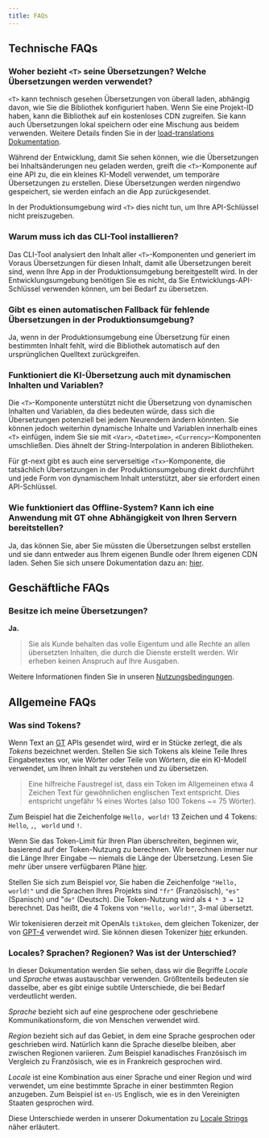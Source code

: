 ```yaml
---
title: FAQs
---
```

## Technische FAQs

### Woher bezieht `<T>` seine Übersetzungen? Welche Übersetzungen werden verwendet?

`<T>` kann technisch gesehen Übersetzungen von überall laden, abhängig davon, wie Sie die Bibliothek konfiguriert haben. 
Wenn Sie eine Projekt-ID haben, kann die Bibliothek auf ein kostenloses CDN zugreifen. 
Sie kann auch Übersetzungen lokal speichern oder eine Mischung aus beidem verwenden. 
Weitere Details finden Sie in der [load-translations Dokumentation](/docs/next/api/config/load-translations#fetching-translations-from-your-bundle).

Während der Entwicklung, damit Sie sehen können, wie die Übersetzungen bei Inhaltsänderungen neu geladen werden, greift die `<T>`-Komponente auf eine API zu, die ein kleines KI-Modell verwendet, um temporäre Übersetzungen zu erstellen. Diese Übersetzungen werden nirgendwo gespeichert, sie werden einfach an die App zurückgesendet.

In der Produktionsumgebung wird `<T>` dies nicht tun, um Ihre API-Schlüssel nicht preiszugeben.

### Warum muss ich das CLI-Tool installieren?

Das CLI-Tool analysiert den Inhalt aller `<T>`-Komponenten und generiert im Voraus Übersetzungen für diesen Inhalt, 
damit alle Übersetzungen bereit sind, wenn Ihre App in der Produktionsumgebung bereitgestellt wird. 
In der Entwicklungsumgebung benötigen Sie es nicht, da Sie Entwicklungs-API-Schlüssel verwenden können, um bei Bedarf zu übersetzen.


### Gibt es einen automatischen Fallback für fehlende Übersetzungen in der Produktionsumgebung?

Ja, wenn in der Produktionsumgebung eine Übersetzung für einen bestimmten Inhalt fehlt, wird die Bibliothek automatisch auf den ursprünglichen Quelltext zurückgreifen.

### Funktioniert die KI-Übersetzung auch mit dynamischen Inhalten und Variablen?

Die `<T>`-Komponente unterstützt nicht die Übersetzung von dynamischen Inhalten und Variablen, 
da dies bedeuten würde, dass sich die Übersetzungen potenziell bei jedem Neurendern ändern könnten. 
Sie können jedoch weiterhin dynamische Inhalte und Variablen innerhalb eines `<T>` einfügen, indem Sie sie mit 
`<Var>`, `<Datetime>`, `<Currency>`-Komponenten umschließen. 
Dies ähnelt der String-Interpolation in anderen Bibliotheken.

Für gt-next gibt es auch eine serverseitige `<Tx>`-Komponente, die tatsächlich Übersetzungen in der Produktionsumgebung direkt durchführt 
und jede Form von dynamischem Inhalt unterstützt, aber sie erfordert einen API-Schlüssel.

### Wie funktioniert das Offline-System? Kann ich eine Anwendung mit GT ohne Abhängigkeit von Ihren Servern bereitstellen?

Ja, das können Sie, aber Sie müssten die Übersetzungen selbst erstellen 
und sie dann entweder aus Ihrem eigenen Bundle oder Ihrem eigenen CDN laden. 
Sehen Sie sich unsere Dokumentation dazu an: [hier](/docs/next/api/config/load-translations#fetching-translations-from-your-bundle).

## Geschäftliche FAQs

### Besitze ich meine Übersetzungen?

**Ja.** 

> Sie als Kunde behalten das volle Eigentum und alle Rechte an allen übersetzten Inhalten, die durch die Dienste erstellt werden. Wir erheben keinen Anspruch auf Ihre Ausgaben.

Weitere Informationen finden Sie in unseren [Nutzungsbedingungen](https://generaltranslation.com/terms).

## Allgemeine FAQs

### Was sind Tokens?

Wenn Text an [GT](https://www.generaltranslation.com) APIs gesendet wird, wird er in Stücke zerlegt, die als *Tokens* bezeichnet werden.
Stellen Sie sich Tokens als kleine Teile Ihres Eingabetextes vor, wie Wörter oder Teile von Wörtern, die ein KI-Modell verwendet, um Ihren Inhalt zu verstehen und zu übersetzen.

> Eine hilfreiche Faustregel ist, dass ein Token im Allgemeinen etwa 4 Zeichen Text für gewöhnlichen englischen Text entspricht. Dies entspricht ungefähr ¾ eines Wortes (also 100 Tokens ~= 75 Wörter).

Zum Beispiel hat die Zeichenfolge `Hello, world!` 13 Zeichen und 4 Tokens: `Hello`, `,`, ` world` und `!`.

Wenn Sie das Token-Limit für Ihren Plan überschreiten, beginnen wir, basierend auf der Token-Nutzung zu berechnen. 
Wir berechnen immer nur die Länge Ihrer Eingabe — niemals die Länge der Übersetzung.
Lesen Sie mehr über unsere verfügbaren Pläne [hier](https://generaltranslation.com/pricing).

Stellen Sie sich zum Beispiel vor, Sie haben die Zeichenfolge `"Hello, world!"` und die Sprachen Ihres Projekts sind `"fr"` (Französisch), `"es"` (Spanisch) und "`de"` (Deutsch).
Die Token-Nutzung wird als `4 * 3 = 12` berechnet. Das heißt, die 4 Tokens von `"Hello, world!"`, 3-mal übersetzt.

Wir tokenisieren derzeit mit OpenAIs `tiktoken`, dem gleichen Tokenizer, der von [GPT-4](https://openai.com/index/gpt-4/) verwendet wird. Sie können diesen Tokenizer [hier](https://platform.openai.com/tokenizer) erkunden.

### Locales? Sprachen? Regionen? Was ist der Unterschied?

In dieser Dokumentation werden Sie sehen, dass wir die Begriffe *Locale* und *Sprache* etwas austauschbar verwenden.
Größtenteils bedeuten sie dasselbe, aber es gibt einige subtile Unterschiede, die bei Bedarf verdeutlicht werden.

*Sprache* bezieht sich auf eine gesprochene oder geschriebene Kommunikationsform, die von Menschen verwendet wird.

*Region* bezieht sich auf das Gebiet, in dem eine Sprache gesprochen oder geschrieben wird. Natürlich kann die Sprache dieselbe bleiben, aber zwischen Regionen variieren. Zum Beispiel kanadisches Französisch im Vergleich zu Französisch, wie es in Frankreich gesprochen wird.

*Locale* ist eine Kombination aus einer Sprache und einer Region und wird verwendet, um eine bestimmte Sprache in einer bestimmten Region anzugeben. Zum Beispiel ist `en-US` Englisch, wie es in den Vereinigten Staaten gesprochen wird.

Diese Unterschiede werden in unserer Dokumentation zu [Locale Strings](/docs/reference/locale-strings) näher erläutert.